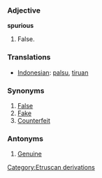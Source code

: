 === Adjective ===
'''spurious'''

# False.

=== Translations ===
*[[Indonesian]]: [[palsu]], [[tiru|tiruan]]

=== Synonyms ===
#[[False]]
#[[Fake]]
#[[Counterfeit]]

=== Antonyms ===
#[[Genuine]]
[[Category:Etruscan derivations]]